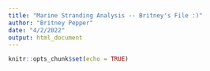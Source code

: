 ```yaml
---
title: "Marine Stranding Analysis -- Britney's File :)"
author: "Britney Pepper"
date: "4/2/2022"
output: html_document
---
```


```r
knitr::opts_chunk$set(echo = TRUE)
```

